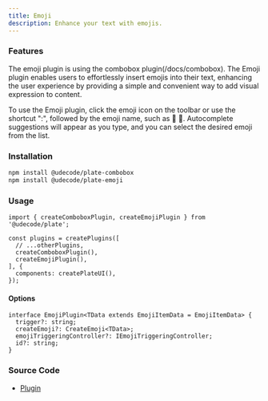 ```yaml
---
title: Emoji
description: Enhance your text with emojis.
---
```


<ComponentExample src="/src/components/examples/PlaygroundDemo.tsx">
  <PlaygroundDemo id="emoji" />
</ComponentExample>

### Features

The emoji plugin is using the combobox plugin(/docs/combobox). The Emoji plugin enables users to effortlessly insert emojis into their text, enhancing the user experience by providing a simple and convenient way to add visual expression to content.

To use the Emoji plugin, click the emoji icon on the toolbar or use the shortcut ":", followed by the emoji name, such as :apple: 🍎. Autocomplete suggestions will appear as you type, and you can select the desired emoji from the list.

### Installation

```bash
npm install @udecode/plate-combobox
npm install @udecode/plate-emoji
```

### Usage

```tsx
import { createComboboxPlugin, createEmojiPlugin } from '@udecode/plate';

const plugins = createPlugins([
  // ...otherPlugins,
  createComboboxPlugin(),
  createEmojiPlugin(),
], {
  components: createPlateUI(),
});
```

#### Options

```tsx
interface EmojiPlugin<TData extends EmojiItemData = EmojiItemData> {
  trigger?: string;
  createEmoji?: CreateEmoji<TData>;
  emojiTriggeringController?: IEmojiTriggeringController;
  id?: string;
}
```

### Source Code

- [Plugin](https://github.com/udecode/plate/blob/main/packages/nodes/emoji/src/createEmojiPlugin.ts)